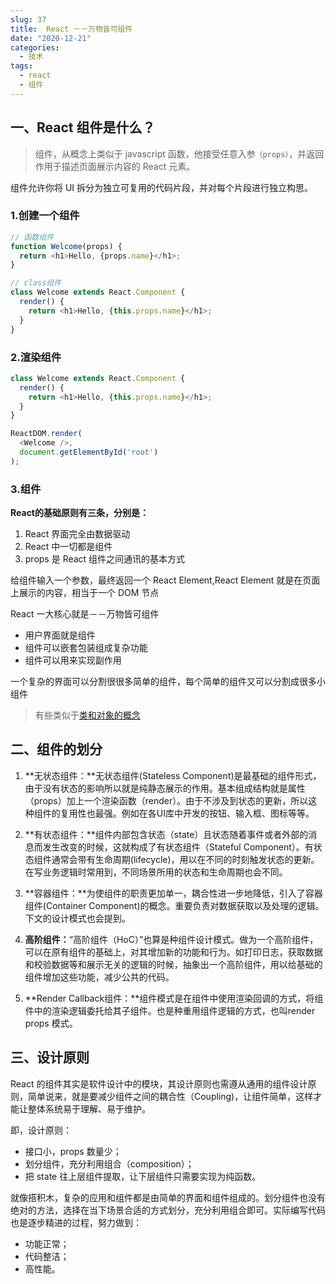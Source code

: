 ```yaml
---
slug: 37
title:  React －－万物皆可组件
date: "2020-12-21"
categories: 
  - 技术
tags: 
  - react
  - 组件
---
```





## 一、React 组件是什么？

>组件，从概念上类似于 javascript 函数，他接受任意入参`（props）`，并返回作用于描述页面展示内容的 React 元素。

组件允许你将 UI 拆分为独立可复用的代码片段，并对每个片段进行独立构思。

### 1.创建一个组件

```js
// 函数组件
function Welcome(props) {
  return <h1>Hello, {props.name}</h1>;
}

// class组件
class Welcome extends React.Component {
  render() {
    return <h1>Hello, {this.props.name}</h1>;
  }
}
```


### 2.渲染组件

```js
class Welcome extends React.Component {
  render() {
    return <h1>Hello, {this.props.name}</h1>;
  }
}

ReactDOM.render(
  <Welcome />,
  document.getElementById('root')
);
```

### 3.组件

**React的基础原则有三条，分别是：**

1. React 界面完全由数据驱动
2. React 中一切都是组件
3. props 是 React 组件之间通讯的基本方式

给组件输入一个参数，最终返回一个 React Element,React Element 就是在页面上展示的内容，相当于一个 DOM 节点

React 一大核心就是－－万物皆可组件

* 用户界面就是组件
* 组件可以嵌套包装组成复杂功能
* 组件可以用来实现副作用

一个复杂的界面可以分割很很多简单的组件，每个简单的组件又可以分割成很多小组件

>有些类似于[类和对象的概念](https://imhan.cn/post/45)

## 二、组件的划分

1. **无状态组件：**无状态组件(Stateless Component)是最基础的组件形式，由于没有状态的影响所以就是纯静态展示的作用。基本组成结构就是属性（props）加上一个渲染函数（render）。由于不涉及到状态的更新，所以这种组件的复用性也最强。例如在各UI库中开发的按钮、输入框、图标等等。

2. **有状态组件：**组件内部包含状态（state）且状态随着事件或者外部的消息而发生改变的时候，这就构成了有状态组件（Stateful Component）。有状态组件通常会带有生命周期(lifecycle)，用以在不同的时刻触发状态的更新。在写业务逻辑时常用到，不同场景所用的状态和生命周期也会不同。

3. **容器组件：**为使组件的职责更加单一，耦合性进一步地降低，引入了容器组件(Container Component)的概念。重要负责对数据获取以及处理的逻辑。下文的设计模式也会提到。

4. **高阶组件：**“高阶组件（HoC）”也算是种组件设计模式。做为一个高阶组件，可以在原有组件的基础上，对其增加新的功能和行为。如打印日志，获取数据和校验数据等和展示无关的逻辑的时候，抽象出一个高阶组件，用以给基础的组件增加这些功能，减少公共的代码。

5. **Render Callback组件：**组件模式是在组件中使用渲染回调的方式，将组件中的渲染逻辑委托给其子组件。也是种重用组件逻辑的方式，也叫render props 模式。

## 三、设计原则

React 的组件其实是软件设计中的模块，其设计原则也需遵从通用的组件设计原则，简单说来，就是要减少组件之间的耦合性（Coupling)，让组件简单，这样才能让整体系统易于理解、易于维护。

即，设计原则：

* 接口小，props 数量少；
* 划分组件，充分利用组合（composition）；
* 把 state 往上层组件提取，让下层组件只需要实现为纯函数。

就像搭积木，复杂的应用和组件都是由简单的界面和组件组成的。划分组件也没有绝对的方法，选择在当下场景合适的方式划分，充分利用组合即可。实际编写代码也是逐步精进的过程，努力做到：

* 功能正常；
* 代码整洁；
* 高性能。